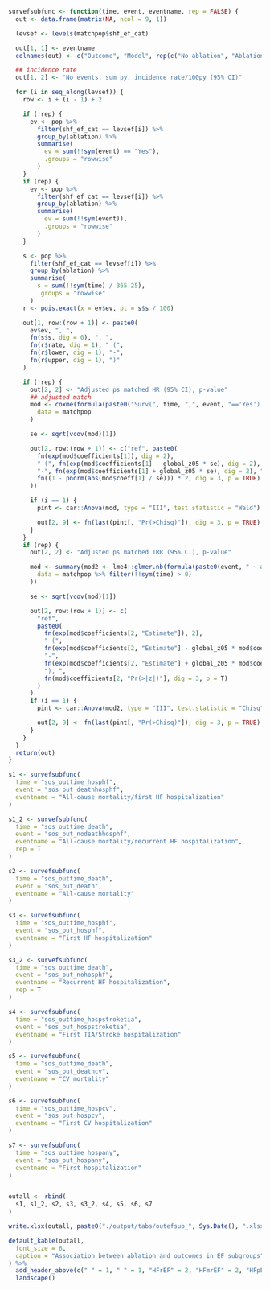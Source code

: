 ```r
survefsubfunc <- function(time, event, eventname, rep = FALSE) {
  out <- data.frame(matrix(NA, ncol = 9, 1))

  levsef <- levels(matchpop$shf_ef_cat)

  out[1, 1] <- eventname
  colnames(out) <- c("Outcome", "Model", rep(c("No ablation", "Ablation"), 3), "p-value interaction")

  ## incidence rate
  out[1, 2] <- "No events, sum py, incidence rate/100py (95% CI)"

  for (i in seq_along(levsef)) {
    row <- i + (i - 1) + 2

    if (!rep) {
      ev <- pop %>%
        filter(shf_ef_cat == levsef[i]) %>%
        group_by(ablation) %>%
        summarise(
          ev = sum(!!sym(event) == "Yes"),
          .groups = "rowwise"
        )
    }
    if (rep) {
      ev <- pop %>%
        filter(shf_ef_cat == levsef[i]) %>%
        group_by(ablation) %>%
        summarise(
          ev = sum(!!sym(event)),
          .groups = "rowwise"
        )
    }

    s <- pop %>%
      filter(shf_ef_cat == levsef[i]) %>%
      group_by(ablation) %>%
      summarise(
        s = sum(!!sym(time) / 365.25),
        .groups = "rowwise"
      )
    r <- pois.exact(x = ev$ev, pt = s$s / 100)

    out[1, row:(row + 1)] <- paste0(
      ev$ev, ", ",
      fn(s$s, dig = 0), ", ",
      fn(r$rate, dig = 1), " (",
      fn(r$lower, dig = 1), "-",
      fn(r$upper, dig = 1), ")"
    )

    if (!rep) {
      out[2, 2] <- "Adjusted ps matched HR (95% CI), p-value"
      ## adjusted match
      mod <- coxme(formula(paste0("Surv(", time, ",", event, "=='Yes') ~ ablation * relevel(shf_ef_cat, ref = '", levsef[i], "') + (1 | par)")),
        data = matchpop
      )

      se <- sqrt(vcov(mod)[1])

      out[2, row:(row + 1)] <- c("ref", paste0(
        fn(exp(mod$coefficients[1]), dig = 2),
        " (", fn(exp(mod$coefficients[1] - global_z05 * se), dig = 2),
        "-", fn(exp(mod$coefficients[1] + global_z05 * se), dig = 2), "), ",
        fn((1 - pnorm(abs(mod$coeff[1] / se))) * 2, dig = 3, p = TRUE)
      ))

      if (i == 1) {
        pint <- car::Anova(mod, type = "III", test.statistic = "Wald")

        out[2, 9] <- fn(last(pint[, "Pr(>Chisq)"]), dig = 3, p = TRUE)
      }
    }
    if (rep) {
      out[2, 2] <- "Adjusted ps matched IRR (95% CI), p-value"

      mod <- summary(mod2 <- lme4::glmer.nb(formula(paste0(event, " ~ ablation * relevel(shf_ef_cat, ref = '", levsef[i], "') + (1 | par) + offset(log(", time, "))")),
        data = matchpop %>% filter(!!sym(time) > 0)
      ))

      se <- sqrt(vcov(mod)[1])

      out[2, row:(row + 1)] <- c(
        "ref",
        paste0(
          fn(exp(mod$coefficients[2, "Estimate"]), 2),
          " (",
          fn(exp(mod$coefficients[2, "Estimate"] - global_z05 * mod$coefficients[2, "Std. Error"]), 2),
          "-",
          fn(exp(mod$coefficients[2, "Estimate"] + global_z05 * mod$coefficients[2, "Std. Error"]), 2),
          "), ",
          fn(mod$coefficients[2, "Pr(>|z|)"], dig = 3, p = T)
        )
      )
      if (i == 1) {
        pint <- car::Anova(mod2, type = "III", test.statistic = "Chisq")

        out[2, 9] <- fn(last(pint[, "Pr(>Chisq)"]), dig = 3, p = TRUE)
      }
    }
  }
  return(out)
}

s1 <- survefsubfunc(
  time = "sos_outtime_hosphf",
  event = "sos_out_deathhosphf",
  eventname = "All-cause mortality/first HF hospitalization"
)

s1_2 <- survefsubfunc(
  time = "sos_outtime_death",
  event = "sos_out_nodeathhosphf",
  eventname = "All-cause mortality/recurrent HF hospitalization",
  rep = T
)

s2 <- survefsubfunc(
  time = "sos_outtime_death",
  event = "sos_out_death",
  eventname = "All-cause mortality"
)

s3 <- survefsubfunc(
  time = "sos_outtime_hosphf",
  event = "sos_out_hosphf",
  eventname = "First HF hospitalization"
)

s3_2 <- survefsubfunc(
  time = "sos_outtime_death",
  event = "sos_out_nohosphf",
  eventname = "Recurrent HF hospitalization",
  rep = T
)

s4 <- survefsubfunc(
  time = "sos_outtime_hospstroketia",
  event = "sos_out_hospstroketia",
  eventname = "First TIA/Stroke hospitalization"
)

s5 <- survefsubfunc(
  time = "sos_outtime_death",
  event = "sos_out_deathcv",
  eventname = "CV mortality"
)

s6 <- survefsubfunc(
  time = "sos_outtime_hospcv",
  event = "sos_out_hospcv",
  eventname = "First CV hospitalization"
)

s7 <- survefsubfunc(
  time = "sos_outtime_hospany",
  event = "sos_out_hospany",
  eventname = "First hospitalization"
)


outall <- rbind(
  s1, s1_2, s2, s3, s3_2, s4, s5, s6, s7
)

write.xlsx(outall, paste0("./output/tabs/outefsub_", Sys.Date(), ".xlsx"), rowNames = FALSE)

default_kable(outall,
  font_size = 6,
  caption = "Association between ablation and outcomes in EF subgroups"
) %>%
  add_header_above(c(" " = 1, " " = 1, "HFrEF" = 2, "HFmrEF" = 2, "HFpEF" = 2, " " = 1)) %>%
  landscape()
```
